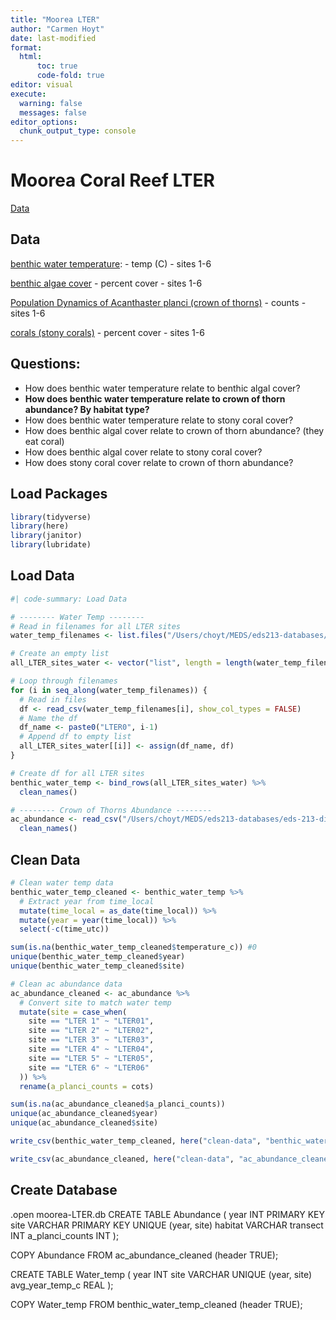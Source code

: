 ```yaml
---
title: "Moorea LTER"
author: "Carmen Hoyt"
date: last-modified
format:
  html:
      toc: true
      code-fold: true
editor: visual
execute:
  warning: false
  messages: false
editor_options: 
  chunk_output_type: console
---
```


# Moorea Coral Reef LTER 

[Data](https://mcr.lternet.edu/data)

## Data

[benthic water temperature](https://portal.edirepository.org/nis/metadataviewer?packageid=knb-lter-mcr.1035.16):
- temp (C)
- sites 1-6

[benthic algae cover](https://portal.edirepository.org/nis/metadataviewer?packageid=knb-lter-mcr.8.36)
- percent cover
- sites 1-6

[Population Dynamics of Acanthaster planci (crown of thorns)](https://portal.edirepository.org/nis/metadataviewer?packageid=knb-lter-mcr.1039.11)
- counts
- sites 1-6

[corals (stony corals)](https://portal.edirepository.org/nis/metadataviewer?packageid=knb-lter-mcr.4.40)
- percent cover
- sites 1-6

## Questions:

- How does benthic water temperature relate to benthic algal cover?
- **How does benthic water temperature relate to crown of thorn abundance? By habitat type?**
- How does benthic water temperature relate to stony coral cover?
- How does benthic algal cover relate to crown of thorn abundance? (they eat coral)
- How does benthic algal cover relate to stony coral cover?
- How does stony coral cover relate to crown of thorn abundance?

## Load Packages

```r
library(tidyverse)
library(here)
library(janitor)
library(lubridate)
```

## Load Data

```r
#| code-summary: Load Data

# -------- Water Temp --------
# Read in filenames for all LTER sites
water_temp_filenames <- list.files("/Users/choyt/MEDS/eds213-databases/eds-213-discussion/moorrea-LTER-data/benthic-water-temp", full.names=TRUE)

# Create an empty list
all_LTER_sites_water <- vector("list", length = length(water_temp_filenames))

# Loop through filenames
for (i in seq_along(water_temp_filenames)) {
  # Read in files
  df <- read_csv(water_temp_filenames[i], show_col_types = FALSE)
  # Name the df
  df_name <- paste0("LTER0", i-1)
  # Append df to empty list
  all_LTER_sites_water[[i]] <- assign(df_name, df)
}

# Create df for all LTER sites
benthic_water_temp <- bind_rows(all_LTER_sites_water) %>%
  clean_names()

# -------- Crown of Thorns Abundance --------
ac_abundance <- read_csv("/Users/choyt/MEDS/eds213-databases/eds-213-discussion/moorrea-LTER-data/MCR_LTER_COTS_abundance_2005-2022_20220503.csv", show_col_types = FALSE) %>%
  clean_names()
```

## Clean Data

```r
# Clean water temp data
benthic_water_temp_cleaned <- benthic_water_temp %>%
  # Extract year from time_local
  mutate(time_local = as_date(time_local)) %>%
  mutate(year = year(time_local)) %>%
  select(-c(time_utc))

sum(is.na(benthic_water_temp_cleaned$temperature_c)) #0
unique(benthic_water_temp_cleaned$year)
unique(benthic_water_temp_cleaned$site)

# Clean ac abundance data
ac_abundance_cleaned <- ac_abundance %>%
  # Convert site to match water temp
  mutate(site = case_when(
    site == "LTER 1" ~ "LTER01",
    site == "LTER 2" ~ "LTER02",
    site == "LTER 3" ~ "LTER03",
    site == "LTER 4" ~ "LTER04",
    site == "LTER 5" ~ "LTER05",
    site == "LTER 6" ~ "LTER06"
  )) %>%
  rename(a_planci_counts = cots)

sum(is.na(ac_abundance_cleaned$a_planci_counts))
unique(ac_abundance_cleaned$year)
unique(ac_abundance_cleaned$site)

write_csv(benthic_water_temp_cleaned, here("clean-data", "benthic_water_temp_cleaned.csv"))

write_csv(ac_abundance_cleaned, here("clean-data", "ac_abundance_cleaned.csv"))
```

## Create Database

.open moorea-LTER.db
CREATE TABLE Abundance (
  year INT PRIMARY KEY
  site VARCHAR PRIMARY KEY
  UNIQUE (year, site)
  habitat VARCHAR
  transect INT
  a_planci_counts INT
);

COPY Abundance FROM ac_abundance_cleaned (header TRUE);

CREATE TABLE Water_temp (
  year INT
  site VARCHAR
  UNIQUE (year, site)
  avg_year_temp_c REAL
);

COPY Water_temp FROM benthic_water_temp_cleaned (header TRUE);
